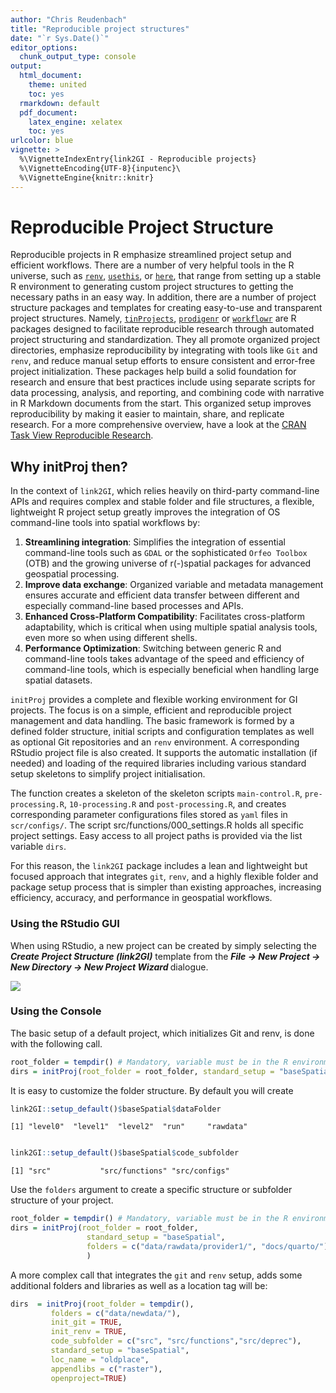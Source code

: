 ```yaml
---
author: "Chris Reudenbach"
title: "Reproducible project structures"
date: "`r Sys.Date()`"
editor_options:
  chunk_output_type: console
output:
  html_document: 
    theme: united
    toc: yes
  rmarkdown: default
  pdf_document:
    latex_engine: xelatex
    toc: yes
urlcolor: blue
vignette: >
  %\VignetteIndexEntry{link2GI - Reproducible projects}
  %\VignetteEncoding{UTF-8}{inputenc}\
  %\VignetteEngine{knitr::knitr}
---
```




# Reproducible Project Structure

Reproducible projects in R emphasize streamlined project setup and efficient workflows. There are a number of very helpful tools in the R universe, such as [`renv`](https://cran.r-project.org/package=renv), [`usethis`](https://cran.r-project.org/package=usethis), or [`here`](https://cran.r-project.org/package=here), that range from setting up a stable R environment to generating custom project structures to getting the necessary paths in an easy way. In addition, there are a number of project structure packages and templates for creating easy-to-use and transparent project structures. Namely, [`tinProjects`](https://cran.r-project.org/package=tinyProject), [`prodigenr`](https://cran.r-project.org/package=prodigenr) or [`workflowr`](https://cran.r-project.org/package=workflowr) are R packages designed to facilitate reproducible research through automated project structuring and standardization. They all promote organized project directories, emphasize reproducibility by integrating with tools like `Git` and `renv`, and reduce manual setup efforts to ensure consistent and error-free project initialization. These packages help build a solid foundation for research and ensure that best practices include using separate scripts for data processing, analysis, and reporting, and combining code with narrative in R Markdown documents from the start. This organized setup improves reproducibility by making it easier to maintain, share, and replicate research. For a more comprehensive overview, have a look at the [ CRAN Task View Reproducible Research](https://CRAN.R-project.org/view=ReproducibleResearch).

## Why initProj then?
In the context of `link2GI`, which relies heavily on third-party command-line APIs and requires complex and stable folder and file structures, a flexible, lightweight R project setup greatly improves the integration of OS command-line tools into spatial workflows by:
 
1. **Streamlining integration**: Simplifies the integration of essential command-line tools such as `GDAL` or the sophisticated `Orfeo Toolbox` (OTB) and the growing universe of r(-)spatial packages for advanced geospatial processing.
2. **Improve data exchange**: Organized variable and metadata management ensures accurate and efficient data transfer between different and especially command-line based processes and APIs.
3. **Enhanced Cross-Platform Compatibility**: Facilitates cross-platform adaptability, which is critical when using multiple spatial analysis tools, even more so when using different shells.
4. **Performance Optimization**: Switching between generic R and command-line tools takes advantage of the speed and efficiency of command-line tools, which is especially beneficial when handling large spatial datasets.

`initProj` provides a complete and flexible working environment for GI projects. The focus is on a simple, efficient and reproducible project management and data handling. The basic framework is formed by a defined folder structure, initial scripts and configuration templates as well as optional Git repositories and an `renv` environment. A corresponding RStudio project file is also created.  It supports the automatic installation (if needed) and loading of the required libraries including various standard setup skeletons to simplify project initialisation. 

The function creates a skeleton of the skeleton scripts `main-control.R`, `pre-processing.R`, `10-processing.R` and `post-processing.R`, and creates corresponding parameter configurations files stored as `yaml` files in `scr/configs/`. The script src/functions/000_settings.R holds all specific project settings. Easy access to all project paths is provided via the list variable `dirs`. 

For this reason, the `link2GI` package includes a lean and lightweight but focused approach that integrates `git`, `renv`, and a highly flexible folder and package setup process that is simpler than existing approaches, increasing efficiency, accuracy, and performance in geospatial workflows.

### Using the RStudio GUI

When using RStudio, a new project can be created by simply selecting the ***Create Project Structure (link2GI)*** template from the ***File -> New Project -> New Directory -> New Project Wizard *** dialogue.


![](https://raw.githubusercontent.com/r-spatial/link2GI/master/figures/usegui.gif)

### Using the Console

The basic setup of a default project, which initializes Git and renv, is done with the following call. 

```R
root_folder = tempdir() # Mandatory, variable must be in the R environment.
dirs = initProj(root_folder = root_folder, standard_setup = "baseSpatial")

```

It is easy to customize the folder structure. By default you will create 
```R
link2GI::setup_default()$baseSpatial$dataFolder
```
`[1] "level0"  "level1"  "level2"  "run"     "rawdata"`

```R

link2GI::setup_default()$baseSpatial$code_subfolder

```

`[1] "src"           "src/functions" "src/configs" `

Use the `folders` argument to create a specific structure or subfolder structure of your project. 

```R
root_folder = tempdir() # Mandatory, variable must be in the R environment.
dirs = initProj(root_folder = root_folder, 
                 standard_setup = "baseSpatial",
                 folders = c("data/rawdata/provider1/", "docs/quarto/")
                 )
```

A more complex call that integrates the `git` and `renv` setup, adds some additional folders and libraries as well as a location tag will be:

```R
dirs  = initProj(root_folder = tempdir(), 
         folders = c("data/newdata/"),
         init_git = TRUE, 
         init_renv = TRUE, 
         code_subfolder = c("src", "src/functions","src/deprec"),
         standard_setup = "baseSpatial",
         loc_name = "oldplace", 
         appendlibs = c("raster"),
         openproject=TRUE)
```
